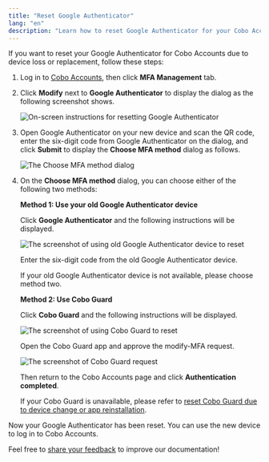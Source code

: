 ```yaml
---
title: "Reset Google Authenticator"
lang: "en"
description: "Learn how to reset Google Authenticator for your Cobo Accounts, ensuring continued access and security for your digital assets."
---
```


If you want to reset your Google Authenticator for Cobo Accounts due to device loss or replacement, follow these steps:

1. Log in to [Cobo Accounts](https://accounts.cobo.com/), then click **MFA Management** tab.
2. Click **Modify** next to **Google Authenticator** to display the dialog as the following screenshot shows.

    <img src="/en/images/cobo-accounts/_xhiQMOa7LNMh0f9QR3LCIVTSncU4VZIUcCZj5aCUP7mxmw2RaMN9mmwDwdp8mTyzWH063WyZPEcGKJEX_1sAUxBz6aMm5CVGUigupUkl3QYa0ci30dQ_C3RGL0KdVFpg7cobueWhNoxsdGdC-s23Mw.png" className="screenshot_full_screen" alt="On-screen instructions for resetting Google Authenticator" />

3. Open Google Authenticator on your new device and scan the QR code, enter the six-digit code from Google Authenticator on the dialog, and click **Submit** to display the **Choose MFA method** dialog as follows.

    <img src="/en/images/cobo-accounts/choose-mfa-method.png" className="screenshot_full_screen" alt="The Choose MFA method dialog" />

4. On the **Choose MFA method** dialog, you can choose either of the following two methods:

    **Method 1: Use your old Google Authenticator device**

    Click **Google Authenticator** and the following instructions will be displayed. 

    <img src="/en/images/cobo-accounts/reset-with-old-ga.png" className="screenshot_full_screen" alt="The screenshot of using old Google Authenticator device to reset" />

    Enter the six-digit code from the old Google Authenticator device.

    <Note>If your old Google Authenticator device is not available, please choose method two.</Note>

    **Method 2: Use Cobo Guard**

    Click **Cobo Guard** and the following instructions will be displayed.

    <img src="/en/images/cobo-accounts/reset-with-cobo-guard.png" className="screenshot_full_screen" alt="The screenshot of using Cobo Guard to reset" />

    Open the Cobo Guard app and approve the modify-MFA request.

    <img src="/en/images/cobo-accounts/cobo-guard-request.png" className="screenshot_modal" alt="The screenshot of Cobo Guard request" />

    Then return to the Cobo Accounts page and click **Authentication completed**.

    <Note>If your Cobo Guard is unavailable, please refer to [reset Cobo Guard due to device change or app reinstallation](/en/guard/reset).</Note>

Now your Google Authenticator has been reset. You can use the new device to log in to Cobo Accounts.

<Tip>Feel free to [share your feedback](https://forms.zohopublic.com/cobo/form/DocumentFeedbackForm/formperma/QvLOhxJv1_JMsJ-1dleZ8Itb_7rzN-LtgvsDdxosoVI?referrername=manuals) to improve our documentation!</Tip>